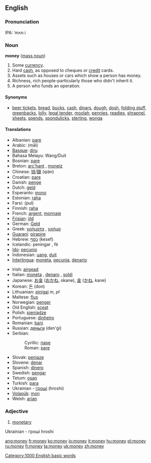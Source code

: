 ==English==

{{rank|keep|myself|morning|274|money|door|round|kind}}

===Pronunciation===
IPA: ˈmʌn.i

===Noun===
'''money''' ([[mass noun]])

#Some [[currency]].
#Hard [[cash]], as opposed to cheques or [[credit]] cards.
#Assets such as houses or cars which show a person has money.
#Richness, rich people-particularly those who didn't inherit it.
#A person who funds an operation.

====Synonyms====
*[[beer ticket]]s,  [[bread]], [[buck]]s, [[cash]], [[dinar]]s, [[dough]], [[dosh]], [[folding stuff]], [[greenback]]s, [[lolly]], [[legal tender]], [[moolah]], [[pennies]], [[readies]], [[shrapnel]], [[sheet]]s, [[spend]]s, [[spondulick]]s, [[sterling]], [[wonga]] <!--alphabetical order? -->

====Translations====
{{top}}
*Albanian: [[pare#Albanian|pare]] {{f}}
*Arabic: {{ARchar|[[مال]]}} (māl)
*[[Basque]]: [[diru]]
*Bahasa Melayu: Wang/Duit
*Bosnian: [[pare#Bosnian|pare]] {{f}}
*Breton: [[arc'hant]] {{m}}, [[moneiz]] {{m}}
*Chinese: [[钱]]/[[錢]] (qián)
*Croatian: [[pare#Croatian|pare]] {{f}}
*Danish: [[penge]]
*Dutch: [[geld]] {{n}}
*Esperanto: [[mono]]
*Estonian: [[raha]]
*Farsi: {{FAchar|[[پول]]}} (pul)
*Finnish: [[raha]]
*French: [[argent]], [[monnaie]]
*[[Frisian]]: [[jild]] {{n}}
*German: [[Geld]] {{n}}
*Greek: [[χρήματα]] {{n}} {{p}}, [[χρήμα]] {{n}}
*[[Guarani]]: [[pirapire]]
*Hebrew: [[כסף]] (kesef) {{m}}
*Icelandic: peningar {{m}} {{p}}, fé {{n}}
*[[Ido]]: [[pecunio]]
*Indonesian: [[uang]], [[duit]]
*[[Interlingua]]: [[moneta]], [[pecunia]], [[denario]]
{{mid}}
*Irish: [[airgead]] {{m}}
*Italian: [[moneta]] {{f}}, [[denaro]] {{m}}, [[soldi]] {{m}} {{p}}
*Japanese: [[お金]] ([[おかね]], okane), [[金]] ([[かね]], kane)
*Korean: [[돈]] (don)
*Lithuanian: [[pinigai]] ''m, pl''
*Maltese: [[flus]] {{p}}
*Norwegian: [[penger]] {{m}} {{p}}
*Old English: [[sceat#Old English|sceat]]
*Polish: [[pieniądze]]
*Portuguese: [[dinheiro]] {{m}}
*Romanian: [[bani]] {{m}} {{p}}
*Russian: [[деньги]] (den'gi) {{p}}
*Serbian:
*:Cyrillic: [[паре#Serbian|паре]] {{f}}
*:Roman: [[pare#Serbian|pare]] {{f}}
*Slovak: [[peniaze]] 
*Slovene: [[denar]] {{m}}
*Spanish: [[dinero]] {{m}}
*Swedish: [[pengar]]
*Tetum: [[osan]]
*Turkish: [[para]]
*Ukrainian - [[гроші]] (hroshi){{p}}
*[[Volapük]]: [[mon]]
*Welsh: [[arian]] {{m}}
{{bottom}}

===Adjective===
<!--#[[Economic]], economical.-->

#[[monetary]]

[[Category:1000 English basic words]]

Ukrainian - гроші hroshi

[[ang:money]]
[[fr:money]]
[[ko:money]]
[[io:money]]
[[it:money]]
[[hu:money]]
[[pl:money]]
[[ru:money]]
[[fi:money]]
[[ta:money]]
[[uk:money]]
[[zh:money]]